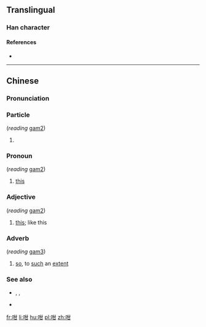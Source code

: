 ==Translingual==

===Han character===
{{Han char|rn=30|rad=口|as=05|sn=8|four=6407<sub>0</sub>|canj=口廿一 (RTM)|ids=⿰[[口]][[甘]]}}

====References====
* {{Han ref|kx=0184.040|dkj=03477|dj=0403.040|hdz=10598.010|uh=5481|ud=21633|bh=CBDD|bd=52189}}

----

==Chinese==
{{zh-forms}}

===Pronunciation===
{{zh-pron
|c=gam2,gam3
|mn=kám
|cat=adv
}}

===Particle===
{{zh-particle}} (''reading'' [[gam2]])

# {{context|Cantonese|lang=zh}} {{non-gloss definition|attached to form adverbs}}
#: {{zh-usex|佢 慢慢 '''咁''' 行。|He walks slow'''ly'''.|C-GZ|tr=keoi5 man6 man6-2 '''gam2''' haang4.|link=yes}}

===Pronoun===
{{zh-pronoun}} (''reading'' [[gam2]])

# {{context|Cantonese|lang=zh}} [[this]]
#: {{zh-usex|'''咁''' 唔 得 㗎！|'''This''' will not work!|C-GZ|tr='''gam2''' m4 dak1 gaa3!|link=yes}}

===Adjective===
{{zh-adj}} (''reading'' [[gam2]])

# {{context|Cantonese|lang=zh}} [[this]]; like this
#: {{zh-usex|佢 係 一 個 '''咁''' 嘅 人。|He is a person '''like this'''.|C-GZ|tr=keoi5 hai6 jat1 go3 '''gam2''' ge3 jan4.|link=yes}}

===Adverb===
{{zh-adv}} (''reading'' [[gam3]])

# {{context|Cantonese|lang=zh}} [[so]], to [[such]] an [[extent]]
#: {{zh-usex|做咩 你 '''咁''' 冇腦 咖？|Why are you '''so''' stupid?|C-GZ|tr=zou6 me1 nei5 '''gam3''' mou5 nou5 gaa3?|link=yes}}

===See also===
* {{zh-l|這樣/这样}}, {{zh-l|這麼/这么}}, {{zh-l|那麼/那么}}
* {{zh-l|地}}

[[fr:咁]]
[[li:咁]]
[[hu:咁]]
[[pl:咁]]
[[zh:咁]]